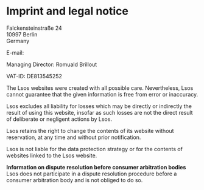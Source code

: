 <div className="legal-doc">

# Imprint and legal notice

Falckensteinstraße 24<br/>
10997 Berlin<br/>
Germany

E-mail: <span className='contact-address'/>

Managing Director: Romuald Brillout

VAT-ID: DE813545252

The Lsos websites were created with all possible care. Nevertheless, Lsos cannot guarantee that the given information is free from error or inaccuracy.

Lsos excludes all liability for losses which may be directly or indirectly the result of using this website, insofar as such losses are not the direct result of deliberate or negligent actions by Lsos.

Lsos retains the right to change the contents of its website without reservation, at any time and without prior notification.

Lsos is not liable for the data protection strategy or for the contents of websites linked to the Lsos website.

**Information on dispute resolution before consumer arbitration bodies**<br/>
Lsos does not participate in a dispute resolution procedure before a consumer arbitration body and is not obliged to do so.

</div>
